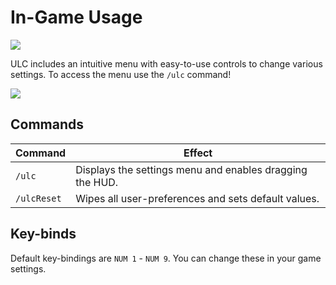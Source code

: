 # In-Game Usage

![](https://i.imgur.com/DwIvplS.png)

ULC includes an intuitive menu with easy-to-use controls to change various settings. To access the menu use the ``/ulc`` command!

![](https://i.imgur.com/Y1PgIZG.png)

## Commands

| Command     | Effect                                                   |
| ----------- | -------------------------------------------------------- |
| `/ulc`      | Displays the settings menu and enables dragging the HUD. |
| `/ulcReset` | Wipes all user-preferences and sets default values.      |

## Key-binds

Default key-bindings are ``NUM 1`` - ``NUM 9``. You can change these in your game settings.